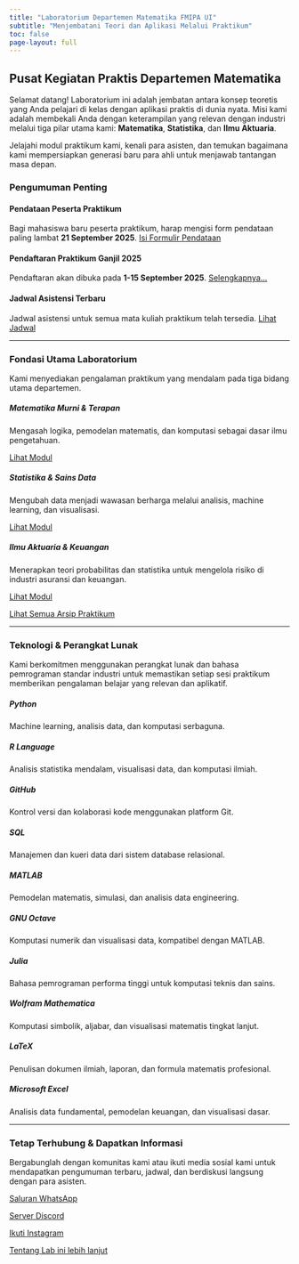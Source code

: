 ```yaml
---
title: "Laboratorium Departemen Matematika FMIPA UI"
subtitle: "Menjembatani Teori dan Aplikasi Melalui Praktikum"
toc: false
page-layout: full
---
```


::: {.grid}
<div class="g-col-12 g-col-md-8">
## Pusat Kegiatan Praktis Departemen Matematika
Selamat datang! Laboratorium ini adalah jembatan antara konsep teoretis yang Anda pelajari di kelas dengan aplikasi praktis di dunia nyata. Misi kami adalah membekali Anda dengan keterampilan yang relevan dengan industri melalui tiga pilar utama kami: **Matematika**, **Statistika**, dan **Ilmu Aktuaria**.

Jelajahi modul praktikum kami, kenali para asisten, dan temukan bagaimana kami mempersiapkan generasi baru para ahli untuk menjawab tantangan masa depan.
</div>
<div class="g-col-12 g-col-md-4">
### <i class="fa-solid fa-bullhorn" aria-hidden="true"></i> Pengumuman Penting

::: {.callout-note appearance="simple" icon=false}
#### Pendataan Peserta Praktikum
Bagi mahasiswa baru peserta praktikum, harap mengisi form pendataan paling lambat **21 September 2025**.
[Isi Formulir Pendataan](https://forms.gle/yMChaR6LE5NPDhXa8)
:::

::: {.callout-note appearance="simple" icon=false}
#### Pendaftaran Praktikum Ganjil 2025
Pendaftaran akan dibuka pada **1-15 September 2025**.
[Selengkapnya...](./semuahalaman/seleksi/portal.qmd)
:::
::: {.callout-tip appearance="simple" icon=false}
#### Jadwal Asistensi Terbaru
Jadwal asistensi untuk semua mata kuliah praktikum telah tersedia.
[Lihat Jadwal](./semuahalaman/Jadwal.qmd)
:::
</div>
:::

---

### Fondasi Utama Laboratorium
Kami menyediakan pengalaman praktikum yang mendalam pada tiga bidang utama departemen.

::: {.grid}
<div class="g-col-12 g-col-md-4">
<div class="card h-100 text-center"><div class="card-body"><div class="fs-1 mb-3"><i class="fa-solid fa-infinity" aria-hidden="true"></i></div><h5 class="card-title">Matematika Murni & Terapan</h5><p class="card-text small">Mengasah logika, pemodelan matematis, dan komputasi sebagai dasar ilmu pengetahuan.</p></div><div class="card-footer"><a href="./semuahalaman/praktikum-matematika.qmd" class="card-link">Lihat Modul</a></div></div>
</div>
<div class="g-col-12 g-col-md-4">
<div class="card h-100 text-center"><div class="card-body"><div class="fs-1 mb-3"><i class="fa-solid fa-chart-simple" aria-hidden="true"></i></div><h5 class="card-title">Statistika & Sains Data</h5><p class="card-text small">Mengubah data menjadi wawasan berharga melalui analisis, machine learning, dan visualisasi.</p></div><div class="card-footer"><a href="./semuahalaman/praktikum-statistika.qmd" class="card-link">Lihat Modul</a></div></div>
</div>
<div class="g-col-12 g-col-md-4">
<div class="card h-100 text-center"><div class="card-body"><div class="fs-1 mb-3"><i class="fa-solid fa-shield-halved" aria-hidden="true"></i></div><h5 class="card-title">Ilmu Aktuaria & Keuangan</h5><p class="card-text small">Menerapkan teori probabilitas dan statistika untuk mengelola risiko di industri asuransi dan keuangan.</p></div><div class="card-footer"><a href="./semuahalaman/praktikum-aktuaria.qmd" class="card-link">Lihat Modul</a></div></div>
</div>
:::

<div class="text-center mt-4">
<a href="./semuahalaman/praktikum.qmd" class="btn btn-primary btn-lg"><i class="fa-solid fa-book-open" aria-hidden="true"></i> Lihat Semua Arsip Praktikum</a>
</div>

------

### Teknologi & Perangkat Lunak

Kami berkomitmen menggunakan perangkat lunak dan bahasa pemrograman standar industri untuk memastikan setiap sesi praktikum memberikan pengalaman belajar yang relevan dan aplikatif.

<div class="grid text-center gap-3">

<div class="g-col-12 g-col-md-4">
<div class="card h-100 shadow-sm border-light card-hover">
<div class="card-body">
<div class="fs-1 mb-3 text-primary"><i class="fa-brands fa-python"></i></div>
<h5 class="card-title">Python</h5>
<p class="card-text small">Machine learning, analisis data, dan komputasi serbaguna.</p>
</div>
</div>
</div>

<div class="g-col-12 g-col-md-4">
<div class="card h-100 shadow-sm border-light card-hover">
<div class="card-body">
<div class="fs-1 mb-3 text-primary"><i class="fa-brands fa-r-project"></i></div>
<h5 class="card-title">R Language</h5>
<p class="card-text small">Analisis statistika mendalam, visualisasi data, dan komputasi ilmiah.</p>
</div>
</div>
</div>

<div class="g-col-12 g-col-md-4">
<div class="card h-100 shadow-sm border-light card-hover">
<div class="card-body">
<div class="fs-1 mb-3 text-primary"><i class="fa-brands fa-github"></i></div>
<h5 class="card-title">GitHub</h5>
<p class="card-text small">Kontrol versi dan kolaborasi kode menggunakan platform Git.</p>
</div>
</div>
</div>

<div class="g-col-12 g-col-md-4">
<div class="card h-100 shadow-sm border-light card-hover">
<div class="card-body">
<div class="fs-1 mb-3 text-primary"><i class="fa-solid fa-database"></i></div>
<h5 class="card-title">SQL</h5>
<p class="card-text small">Manajemen dan kueri data dari sistem database relasional.</p>
</div>
</div>
</div>

<div class="g-col-12 g-col-md-4">
<div class="card h-100 shadow-sm border-light card-hover">
<div class="card-body">
<div class="fs-1 mb-3 text-primary"><i class="fa-solid fa-wave-square"></i></div>
<h5 class="card-title">MATLAB</h5>
<p class="card-text small">Pemodelan matematis, simulasi, dan analisis data engineering.</p>
</div>
</div>
</div>

<div class="g-col-12 g-col-md-4">
<div class="card h-100 shadow-sm border-light card-hover">
<div class="card-body">
<div class="fs-1 mb-3 text-primary"><i class="fa-solid fa-chart-line"></i></div>
<h5 class="card-title">GNU Octave</h5>
<p class="card-text small">Komputasi numerik dan visualisasi data, kompatibel dengan MATLAB.</p>
</div>
</div>
</div>

<div class="g-col-12 g-col-md-4">
<div class="card h-100 shadow-sm border-light card-hover">
<div class="card-body">
<div class="fs-1 mb-3 text-primary"><i class="fa-solid fa-atom"></i></div>
<h5 class="card-title">Julia</h5>
<p class="card-text small">Bahasa pemrograman performa tinggi untuk komputasi teknis dan sains.</p>
</div>
</div>
</div>

<div class="g-col-12 g-col-md-4">
<div class="card h-100 shadow-sm border-light card-hover">
<div class="card-body">
<div class="fs-1 mb-3 text-primary"><i class="fa-solid fa-brain"></i></div>
<h5 class="card-title">Wolfram Mathematica</h5>
<p class="card-text small">Komputasi simbolik, aljabar, dan visualisasi matematis tingkat lanjut.</p>
</div>
</div>
</div>

<div class="g-col-12 g-col-md-4">
<div class="card h-100 shadow-sm border-light card-hover">
<div class="card-body">
<div class="fs-1 mb-3 text-primary"><i class="fa-solid fa-file-lines"></i></div>
<h5 class="card-title">LaTeX</h5>
<p class="card-text small">Penulisan dokumen ilmiah, laporan, dan formula matematis profesional.</p>
</div>
</div>
</div>

<div class="g-col-12 g-col-md-4">
<div class="card h-100 shadow-sm border-light card-hover">
<div class="card-body">
<div class="fs-1 mb-3 text-primary"><i class="fa-solid fa-file-excel"></i></div>
<h5 class="card-title">Microsoft Excel</h5>
<p class="card-text small">Analisis data fundamental, pemodelan keuangan, dan visualisasi dasar.</p>
</div>
</div>
</div>

</div>

---

### Tetap Terhubung & Dapatkan Informasi

Bergabunglah dengan komunitas kami atau ikuti media sosial kami untuk mendapatkan pengumuman terbaru, jadwal, dan berdiskusi langsung dengan para asisten.

::: {.grid .gap-3 .text-center}

::: {.g-col-12 .g-col-md-4}
<a href="https://whatsapp.com/channel/0029Vb7J5rs545v5DhfPlC2W" class="btn btn-community btn-whatsapp w-100 p-3 d-flex justify-content-center align-items-center">
<i class="fa-brands fa-whatsapp fa-fw fs-4"></i>
<span class="ms-2">Saluran WhatsApp</span>
</a>
:::

::: {.g-col-12 .g-col-md-4}
<a href="https://discord.com" class="btn btn-community btn-discord w-100 p-3 d-flex justify-content-center align-items-center">
<i class="fa-brands fa-discord fa-fw fs-4"></i>
<span class="ms-2">Server Discord</span>
</a>
:::

::: {.g-col-12 .g-col-md-4}
<a href="https://instagram.com" class="btn btn-community btn-instagram w-100 p-3 d-flex justify-content-center align-items-center">
<i class="fa-brands fa-instagram fa-fw fs-4"></i>
<span class="ms-2">Ikuti Instagram</span>
</a>
:::

:::

<div class="text-center mt-4">
<a href="./semuahalaman/about.qmd" class="btn btn-outline-primary">
Tentang Lab ini lebih lanjut <i class="fa-solid fa-arrow-right ms-1"></i>
</a>
</div>